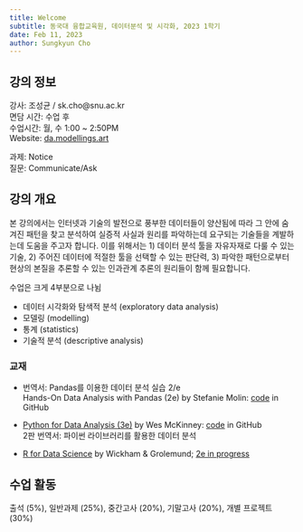 ```yaml
---
title: Welcome
subtitle: 동국대 융합교육원, 데이터분석 및 시각화, 2023 1학기
date: Feb 11, 2023
author: Sungkyun Cho
---
```


## 강의 정보
강사: 조성균 / sk.cho@snu.ac.kr  
면담 시간: 수업 후  
수업시간: 월, 수 1:00 ~ 2:50PM  
Website: [da.modellings.art](https://da.modellings.art)

과제: Notice  
질문: Communicate/Ask

## 강의 개요
본 강의에서는 인터넷과 기술의 발전으로 풍부한 데이터들이 양산됨에 따라 그 안에 숨겨진 패턴을 찾고 분석하여 실증적 사실과 원리를 파악하는데 요구되는 기술들을 계발하는데 도움을 주고자 합니다. 이를 위해서는 1) 데이터 분석 툴을 자유자재로 다룰 수 있는 기술, 2) 주어진 데이터에 적절한 툴을 선택할 수 있는 판단력, 3) 파악한 패턴으로부터 현상의 본질을 추론할 수 있는 인과관계 추론의 원리들이 함께 필요합니다. 

수업은 크게 4부분으로 나뉨

- 데이터 시각화와 탐색적 분석 (exploratory data analysis)
- 모델링 (modelling)
- 통계 (statistics)
- 기술적 분석 (descriptive analysis)


### 교재

- 번역서: Pandas를 이용한 데이터 분석 실습 2/e  
  Hands-On Data Analysis with Pandas (2e) by Stefanie Molin: 
    [code](https://github.com/stefmolin/Hands-On-Data-Analysis-with-Pandas-2nd-edition) in GitHub 

- [Python for Data Analysis (3e)](https://wesmckinney.com/book/) by Wes McKinney: 
    [code](https://github.com/wesm/pydata-book/tree/3rd-edition) in GitHub  
    2판 번역서: 파이썬 라이브러리를 활용한 데이터 분석

- [R for Data Science](https://r4ds.had.co.nz/index.html) by Wickham & Grolemund; 
    [2e in progress](https://r4ds.hadley.nz/ )


## 수업 활동
출석 (5%), 일반과제 (25%), 중간고사 (20%), 기말고사 (20%), 개별 프로젝트 (30%)